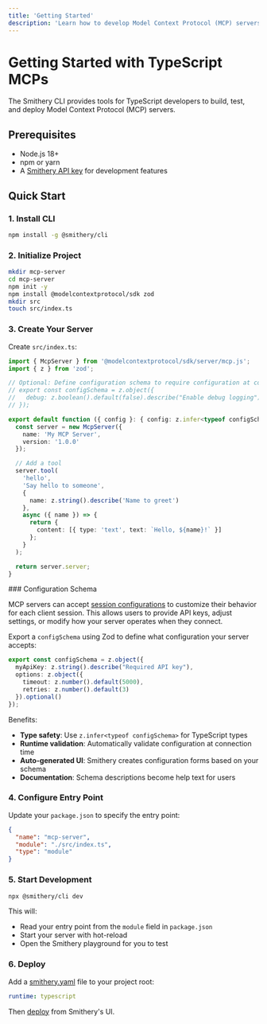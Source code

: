 ```yaml
---
title: 'Getting Started'
description: 'Learn how to develop Model Context Protocol (MCP) servers using TypeScript with Smithery CLI.'
---
```


# Getting Started with TypeScript MCPs

The Smithery CLI provides tools for TypeScript developers to build, test, and deploy Model Context Protocol (MCP) servers.

## Prerequisites

- Node.js 18+ 
- npm or yarn
- A [Smithery API key](https://smithery.ai) for development features

## Quick Start

### 1. Install CLI

```bash
npm install -g @smithery/cli
```

### 2. Initialize Project

```bash
mkdir mcp-server
cd mcp-server
npm init -y
npm install @modelcontextprotocol/sdk zod
mkdir src
touch src/index.ts
```

### 3. Create Your Server

Create `src/index.ts`:

```typescript
import { McpServer } from '@modelcontextprotocol/sdk/server/mcp.js';
import { z } from 'zod';

// Optional: Define configuration schema to require configuration at connection time
// export const configSchema = z.object({
//   debug: z.boolean().default(false).describe("Enable debug logging")
// });

export default function ({ config }: { config: z.infer<typeof configSchema> }) {
  const server = new McpServer({
    name: 'My MCP Server',
    version: '1.0.0'
  });

  // Add a tool
  server.tool(
    'hello',
    'Say hello to someone',
    {
      name: z.string().describe('Name to greet')
    },
    async ({ name }) => {
      return {
        content: [{ type: 'text', text: `Hello, ${name}!` }]
      };
    }
  );

  return server.server;
}
```

<Expandable title="Configuration Schema">
### Configuration Schema

MCP servers can accept [session configurations](/use/session-config) to customize their behavior for each client session. This allows users to provide API keys, adjust settings, or modify how your server operates when they connect.

Export a `configSchema` using Zod to define what configuration your server accepts:

```typescript
export const configSchema = z.object({
  myApiKey: z.string().describe("Required API key"),
  options: z.object({
    timeout: z.number().default(5000),
    retries: z.number().default(3)
  }).optional()
});
```

Benefits:
- **Type safety**: Use `z.infer<typeof configSchema>` for TypeScript types
- **Runtime validation**: Automatically validate configuration at connection time
- **Auto-generated UI**: Smithery creates configuration forms based on your schema
- **Documentation**: Schema descriptions become help text for users

</Expandable>

### 4. Configure Entry Point

Update your `package.json` to specify the entry point:

```json
{
  "name": "mcp-server",
  "module": "./src/index.ts",
  "type": "module"
}
```

### 5. Start Development

```bash
npx @smithery/cli dev
```

This will:
- Read your entry point from the `module` field in `package.json`
- Start your server with hot-reload
- Open the Smithery playground for you to test

### 6. Deploy

Add a [smithery.yaml](/build/project-config/smithery-yaml#typescript-runtime-configuration) file to your project root:

```smithery.yaml
runtime: typescript
```

Then [deploy](/build/deployments) from Smithery's UI.